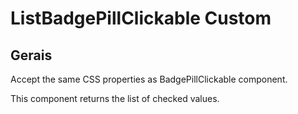 
<Meta title="Components/FormFields/ListBadgePillClickable/Custom" />

# ListBadgePillClickable Custom

## Gerais

Accept the same CSS properties as BadgePillClickable component.

<p>
  This component returns the list of checked values.
</p>
